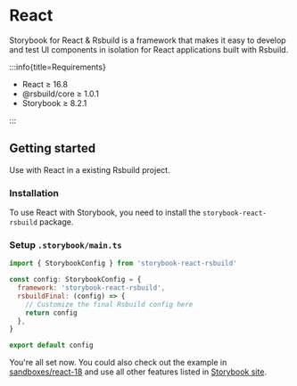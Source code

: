 
# React

Storybook for React & Rsbuild is a framework that makes it easy to develop and test UI components in isolation for React applications built with Rsbuild.

:::info{title=Requirements}

- React ≥ 16.8
- @rsbuild/core ≥ 1.0.1
- Storybook ≥ 8.2.1

:::

## Getting started

Use with React in a existing Rsbuild project.

### Installation

To use React with Storybook, you need to install the `storybook-react-rsbuild` package.

<PackageManagerTabs command="install storybook-react-rsbuild -D" />

### Setup `.storybook/main.ts`

```js
import { StorybookConfig } from 'storybook-react-rsbuild'

const config: StorybookConfig = {
  framework: 'storybook-react-rsbuild',
  rsbuildFinal: (config) => {
    // Customize the final Rsbuild config here
    return config
  },
}

export default config
```

You're all set now. You could also check out the example in [sandboxes/react-18](https://github.com/rspack-contrib/storybook-rsbuild/blob/main/sandboxes/react-18) and use all other features listed in [Storybook site](https://storybook.js.org/docs).
